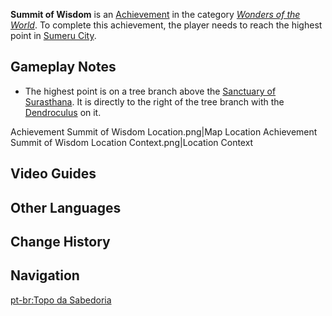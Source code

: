 {{Achievement Infobox
|id           = 81250
|order id     = 1236
|category     = Wonders of the World
|description  = Reach the highest point in [[Sumeru City]].
|primogems    = 5
|hidden       = 1
|type         = Exploration
}}
'''Summit of Wisdom''' is an [[Achievement]] in the category ''[[Wonders of the World]]''. To complete this achievement, the player needs to reach the highest point in [[Sumeru City]].

==Gameplay Notes==
* The highest point is on a tree branch above the [[Sanctuary of Surasthana]]. It is directly to the right of the tree branch with the [[Dendroculus]] on it.
<gallery>
Achievement Summit of Wisdom Location.png|Map Location
Achievement Summit of Wisdom Location Context.png|Location Context
</gallery>
<!--
==Trivia==
-->

==Video Guides==
{{EVT
|video1   = https://youtu.be/IktNjzqv6O8
|caption1 = Hidden Achievement Sumeru: Summit of Wisdom
}}

==Other Languages==
{{Other Languages
|en      = Summit of Wisdom
|zhs     = 究竟一切智地
|zhs_rm  = Jiùjìng Yīqiè Zhìdì
|zht     = 究竟一切智地
|zht_rm  = Jiùjìng Yīqiè Zhìdì
|zh_tl   = 
|ja      = 一切智の頂点
|ja_rm   = Issaichi no Chouten{{Assumed}}
|ja_tl   = 
|ko      = 모든 지혜가 모인 곳
|ko_rm   = Modeun Jihyega Moin Got
|ko_tl   = Place All Wisdom Collected
|es      = La cúspide de la sabiduría
|es_tl   = The Peak of Wisdom
|fr      = Au sommet de la sagesse
|fr_tl   = At the Summit of Wisdom
|ru      = Вершина мудрости
|ru_tl   = Summit of Wisdom
|th      = สุดยอดแห่งปัญญา
|th_rm   = 
|th_tl   = 
|vi      = Vùng Đất Tận Cùng Của Trí Tuệ
|vi_tl   = 
|de      = Gipfel der Weisheit
|de_tl   = Summit of Wisdom
|id      = Puncak Kebijaksanaan
|id_tl   = Summit of Wisdom
|pt      = Topo da Sabedoria
|pt_tl   = 
|tr      = Bilgeliğin Zirvesi
|tr_tl   = 
|it      = L'apice del sapere
|it_tl   = 
}}

==Change History==
{{Change History|3.0}}
<!--
==References==
{{Reflist}}
-->
==Navigation==
{{Achievement Navbox}}

[[pt-br:Topo da Sabedoria]]